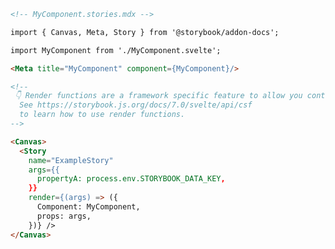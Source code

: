 ```md
<!-- MyComponent.stories.mdx -->

import { Canvas, Meta, Story } from '@storybook/addon-docs';

import MyComponent from './MyComponent.svelte';

<Meta title="MyComponent" component={MyComponent}/>

<!--
 👇 Render functions are a framework specific feature to allow you control on how the component renders.
  See https://storybook.js.org/docs/7.0/svelte/api/csf
  to learn how to use render functions.
-->

<Canvas>
  <Story
    name="ExampleStory"
    args={{
      propertyA: process.env.STORYBOOK_DATA_KEY,
    }}
    render={(args) => ({
      Component: MyComponent,
      props: args,
    })} />
</Canvas>
```

